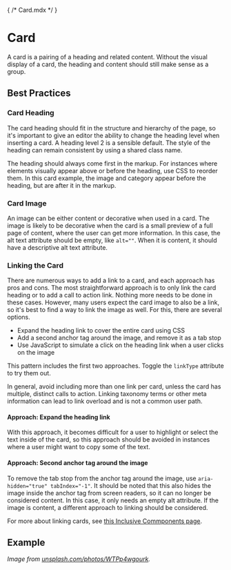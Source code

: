 { /* Card.mdx */ }



<Meta of={CardStories} />

# Card

A card is a pairing of a heading and related content. Without the visual display of a card, the heading and content should still make sense as a group.

## Best Practices

### Card Heading

The card heading should fit in the structure and hierarchy of the page, so it's important to give an editor the ability to change the heading level when inserting a card. A heading level 2 is a sensible default. The style of the heading can remain consistent by using a shared class name.

The heading should always come first in the markup. For instances where elements visually appear above or before the heading, use CSS to reorder them. In this card example, the image and category appear before the heading, but are after it in the markup.

### Card Image

An image can be either content or decorative when used in a card. The image is likely to be decorative when the card is a small preview of a full page of content, where the user can get more information. In this case, the alt text attribute should be empty, like `alt=""`. When it is content, it should have a descriptive alt text attribute.

### Linking the Card

There are numerous ways to add a link to a card, and each approach has pros and cons. The most straightforward approach is to only link the card heading or to add a call to action link. Nothing more needs to be done in these cases. However, many users expect the card image to also be a link, so it's best to find a way to link the image as well. For this, there are several options.

- Expand the heading link to cover the entire card using CSS
- Add a second anchor tag around the image, and remove it as a tab stop
- Use JavaScript to simulate a click on the heading link when a user clicks on the image

This pattern includes the first two approaches. Toggle the `linkType` attribute to try them out.

In general, avoid including more than one link per card, unless the card has multiple, distinct calls to action. Linking taxonomy terms or other meta information can lead to link overload and is not a common user path.

#### Approach: Expand the heading link

With this approach, it becomes difficult for a user to highlight or select the text inside of the card, so this approach should be avoided in instances where a user might want to copy some of the text.

#### Approach: Second anchor tag around the image

To remove the tab stop from the anchor tag around the image, use `aria-hidden="true" tabIndex="-1"`. It should be noted that this also hides the image inside the anchor tag from screen readers, so it can no longer be considered content. In this case, it only needs an empty alt attribute. If the image is content, a different approach to linking should be considered.

For more about linking cards, see [this Inclusive Commponents page](https://inclusive-components.design/cards/).

## Example

<Canvas of={CardStories.Default} />

_Image from [unsplash.com/photos/WTPp4wgourk](https://unsplash.com/photos/WTPp4wgourk)._
